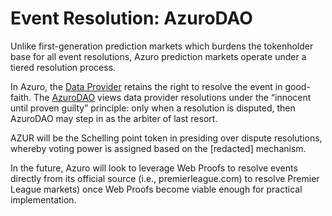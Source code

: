 
# Event Resolution: AzuroDAO

Unlike first-generation prediction markets which burdens the tokenholder base for all event resolutions, Azuro prediction markets operate under a tiered resolution process.

In Azuro, the [Data Provider](/knowledge-hub/how-azuro-works/protocol-actors/data-providers) retains the right to resolve the event in good-faith. The [AzuroDAO](/knowledge-hub/azur/azuro-dao) views data provider resolutions under the “innocent until proven guilty” principle: only when a resolution is disputed, then AzuroDAO may step in as the arbiter of last resort.

AZUR will be the Schelling point token in presiding over dispute resolutions, whereby voting power is assigned based on the [redacted] mechanism.

In the future, Azuro will look to leverage Web Proofs to resolve events directly from its official source (i.e., premierleague.com) to resolve Premier League markets) once Web Proofs become viable enough for practical implementation.
